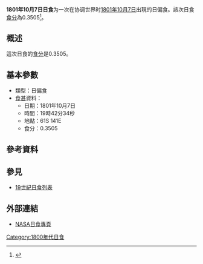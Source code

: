 {{Infobox Solar eclipse
| Year        = 1801
| Month       = 10
| Day         = 7
| Type        = 日偏食
| Image       = SE1801Oct07P.png
| Image size  = 200px
| Image intro = 1801年10月7日日偏食路徑圖
  <!--   日食資料   -->
| Gamma       = -1.3552
| Mag         = 0.3505
| Saros       = [[日食沙羅週期150|150]]
| Saros total = 
| Saros seq   = 
  <!--     食甚     -->
| Duration    = 
| Location    = 
| Coords      = 
| Width       = 
  <!--   開始時間   -->
| Partial     = 
| Start type  = 
| Centre      = 
| Greatest    = 19:42:34
  <!--     倒數     -->
| hour        = 19
| minute      = 42
| second      = 34
| Duration_s  = 
}}
'''1801年10月7日日食'''为一次在协调世界时[[1801年|1801年]][[10月7日|10月7日]]出現的日偏食。該次日食[[食分|食分]]為0.3505<ref name="nasa_catalog_list">{{cite web |url=http://eclipse.gsfc.nasa.gov/SEcat5/SE1801-1900.html |title=Catalog of Solar Eclipses: 1801 to 1900 |language=en |publisher=[[NASA|NASA]] |accessdate=2009-07-26 |archiveurl=https://web.archive.org/web/20150112204733/http://eclipse.gsfc.nasa.gov/SEcat5/SE1801-1900.html |archivedate=2015-01-12 |deadurl=no }}</ref>。

== 概述 ==
這次日食的[[食分|食分]]是0.3505。

== 基本參數 ==
{{NoteUTC}}
* 類型：日偏食
*[[食甚|食甚]]資料：
** 日期：1801年10月7日
** 時間：19時42分34秒 
** 地點：61S 141E
** 食分：0.3505

== 參考資料 ==
{{reflist}}

== 參見 ==
{{日食主題}}
* [[19世紀日食列表|19世紀日食列表]]

== 外部連結 ==
* [http://eclipse.gsfc.nasa.gov/solar.html NASA日食專頁]{{Wayback|url=http://eclipse.gsfc.nasa.gov/solar.html |date=20190108200537 }}{{en icon}}

{{日食}}

[[Category:1800年代日食|Category:1800年代日食]]

{{Eclipse-stub}}
